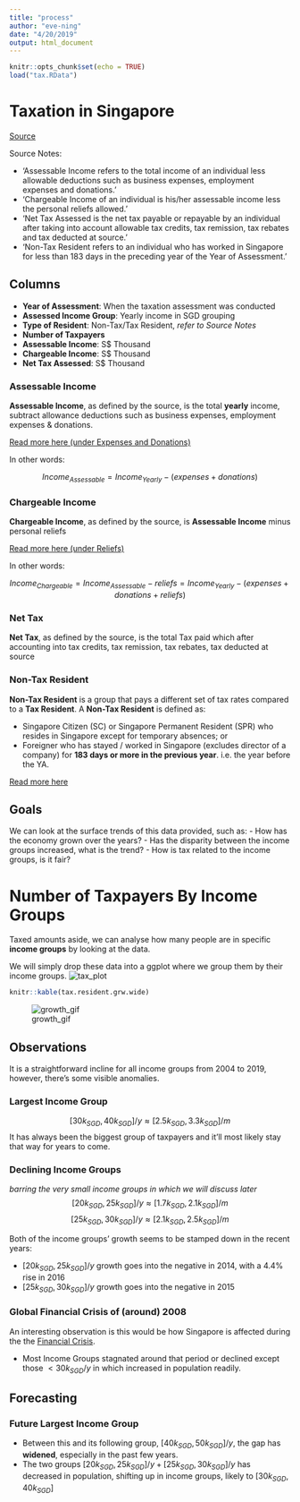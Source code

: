 ```yaml
---
title: "process"
author: "eve-ning"
date: "4/20/2019"
output: html_document
---
```


```r
knitr::opts_chunk$set(echo = TRUE)
load("tax.RData")
```

# Taxation in Singapore

[Source](https://data.gov.sg/dataset/taxable-individuals-by-assessable-income-group-annual?view_id=9ba609ea-c65f-4630-a48e-4c562b5337bc&resource_id=65913425-8a0d-47ca-b9f7-569bca3ac688)

Source Notes:

- 'Assessable Income refers to the total income of an individual less allowable
  deductions such as business expenses, employment expenses and donations.'
- 'Chargeable Income of an individual is his/her assessable income less the
  personal reliefs allowed.'
- 'Net Tax Assessed is the net tax payable or repayable by an individual after
  taking into account allowable tax credits, tax remission, tax rebates and
  tax deducted at source.'
- 'Non-Tax Resident refers to an individual who has worked in Singapore for
  less than 183 days in the preceding year of the Year of Assessment.'

## Columns

- **Year of Assessment**: When the taxation assessment was conducted
- **Assessed Income Group**: Yearly income in SGD grouping
- **Type of Resident**: Non-Tax/Tax Resident, *refer to Source Notes*
- **Number of Taxpayers**
- **Assessable Income**: S$ Thousand
- **Chargeable Income**: S$ Thousand
- **Net Tax Assessed**: S$ Thousand

### Assessable Income

**Assessable Income**, as defined by the source, is the total **yearly** income, subtract allowance deductions such as business expenses, employment expenses & donations.

[Read more here (under Expenses and Donations)](https://www.iras.gov.sg/irashome/Individuals/Locals/Working-Out-Your-Taxes/Deductions-for-Individuals--Reliefs--Expenses--Donations-/)

In other words:

$$Income_{Assessable} = Income_{Yearly} - (expenses + donations)$$

### Chargeable Income

**Chargeable Income**, as defined by the source, is **Assessable Income** minus personal reliefs

[Read more here (under Reliefs)](https://www.iras.gov.sg/irashome/Individuals/Locals/Working-Out-Your-Taxes/Deductions-for-Individuals--Reliefs--Expenses--Donations-/)

In other words:

$$Income_{Chargeable} = Income_{Assessable} - reliefs = Income_{Yearly} - (expenses + donations + reliefs)$$

### Net Tax

**Net Tax**, as defined by the source, is the total Tax paid which after accounting into tax credits, tax remission, tax rebates, tax deducted at source

### Non-Tax Resident

**Non-Tax Resident** is a group that pays a different set of tax rates compared to a **Tax Resident**. A **Non-Tax Resident** is defined as:

- Singapore Citizen (SC) or Singapore Permanent Resident (SPR) who resides in Singapore except for temporary absences; or
- Foreigner who has stayed / worked in Singapore (excludes director of a company) for **183 days or more in the previous year**. i.e. the year before the YA.

[Read more here](https://www.iras.gov.sg/irashome/Individuals/Foreigners/Working-out-your-taxes/Tax-Rates-for-Resident-and-Non-Residents/)

## Goals

We can look at the surface trends of this data provided, such as:
- How has the economy grown over the years?
- Has the disparity between the income groups increased, what is the trend?
- How is tax related to the income groups, is it fair?

# Number of Taxpayers By Income Groups

Taxed amounts aside, we can analyse how many people are in specific **income groups** by looking at the data.

We will simply drop these data into a ggplot where we group them by their income groups.
![tax_plot](img/tax_plot.png)


```r
knitr::kable(tax.resident.grw.wide)
```

![growth_gif](img/dist.gif)

## Observations

It is a straightforward incline for all income groups from 2004 to 2019, however, there's some visible anomalies.

### Largest Income Group
$$[30k_{SGD}, 40k_{SGD}]/y \approx [2.5k_{SGD}, 3.3k_{SGD}]/m$$
It has always been the biggest group of taxpayers and it'll most likely stay that way for years to come.

### Declining Income Groups
*barring the very small income groups in which we will discuss later*
$$[20k_{SGD}, 25k_{SGD}]/y \approx [1.7k_{SGD}, 2.1k_{SGD}]/m$$
$$[25k_{SGD}, 30k_{SGD}]/y \approx [2.1k_{SGD}, 2.5k_{SGD}]/m$$

Both of the income groups' growth seems to be stamped down in the recent years:

- $[20k_{SGD}, 25k_{SGD}]/y$ growth goes into the negative in 2014, with a 4.4% rise in 2016
- $[25k_{SGD}, 30k_{SGD}]/y$ growth goes into the negative in 2015

### Global Financial Crisis of (around) 2008
An interesting observation is this would be how Singapore is affected during the the [Financial Crisis](http://eresources.nlb.gov.sg/history/events/3cacf256-82cc-4776-b7f8-83757723b502).

- Most Income Groups stagnated around that period or declined except those $< 30k_{SGD}/y$ in which increased in population readily.

## Forecasting

### Future Largest Income Group

- Between this and its following group, $[40k_{SGD}, 50k_{SGD}]/y$, the gap has **widened**, especially in the past few years.
- The two groups $[20k_{SGD}, 25k_{SGD}]/y + [25k_{SGD}, 30k_{SGD}]/y$ has decreased in population, shifting up in income groups, likely to $[30k_{SGD}, 40k_{SGD}]$


